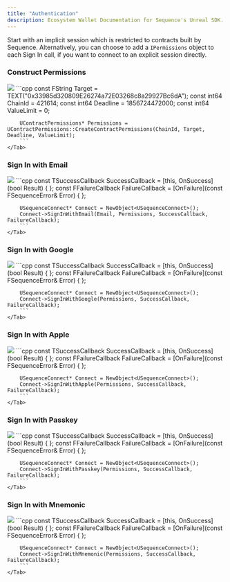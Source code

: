 ---
title: "Authentication"
description: Ecosystem Wallet Documentation for Sequence's Unreal SDK.
---

Start with an implicit session which is restricted to contracts built by Sequence.
Alternatively, you can choose to add a `IPermissions` object to each Sign In call, if you want to connect to an
explicit session directly.

### Construct Permissions

<Tabs>
    <Tab title="Blueprint">
        <Frame>
            <img src="/images/unreal/ecosystem/contract_permissions.png" />
        </Frame>
    </Tab>
    <Tab title="C++">
        ```cpp
        const FString Target = TEXT("0x33985d320809E26274a72E03268c8a29927Bc6dA");
        const int64 ChainId = 421614;
        const int64 Deadline = 1856724472000;
        const int64 ValueLimit = 0;

        UContractPermissions* Permissions = UContractPermissions::CreateContractPermissions(ChainId, Target, Deadline, ValueLimit);
        ```
    </Tab>
</Tabs>

### Sign In with Email

<Tabs>
    <Tab title="Blueprint">
        <Frame>
            <img src="/images/unreal/ecosystem/sign_in_email.png" />
        </Frame>
    </Tab>
    <Tab title="C++">
        ```cpp
        const TSuccessCallback<bool> SuccessCallback = [this, OnSuccess](bool Result) { };
        const FFailureCallback FailureCallback = [OnFailure](const FSequenceError& Error) { };

        USequenceConnect* Connect = NewObject<USequenceConnect>();
        Connect->SignInWithEmail(Email, Permissions, SuccessCallback, FailureCallback);
        ```
    </Tab>
</Tabs>

### Sign In with Google

<Tabs>
    <Tab title="Blueprint">
        <Frame>
            <img src="/images/unreal/ecosystem/sign_in_google.png" />
        </Frame>
    </Tab>
    <Tab title="C++">
        ```cpp
        const TSuccessCallback<bool> SuccessCallback = [this, OnSuccess](bool Result) { };
        const FFailureCallback FailureCallback = [OnFailure](const FSequenceError& Error) { };

        USequenceConnect* Connect = NewObject<USequenceConnect>();
        Connect->SignInWithGoogle(Permissions, SuccessCallback, FailureCallback);
        ```
    </Tab>
</Tabs>

### Sign In with Apple

<Tabs>
    <Tab title="Blueprint">
        <Frame>
            <img src="/images/unreal/ecosystem/sign_in_apple.png" />
        </Frame>
    </Tab>
    <Tab title="C++">
        ```cpp
        const TSuccessCallback<bool> SuccessCallback = [this, OnSuccess](bool Result) { };
        const FFailureCallback FailureCallback = [OnFailure](const FSequenceError& Error) { };

        USequenceConnect* Connect = NewObject<USequenceConnect>();
        Connect->SignInWithApple(Permissions, SuccessCallback, FailureCallback);
        ```
    </Tab>
</Tabs>

### Sign In with Passkey

<Tabs>
    <Tab title="Blueprint">
        <Frame>
            <img src="/images/unreal/ecosystem/sign_in_passkey.png" />
        </Frame>
    </Tab>
    <Tab title="C++">
        ```cpp
        const TSuccessCallback<bool> SuccessCallback = [this, OnSuccess](bool Result) { };
        const FFailureCallback FailureCallback = [OnFailure](const FSequenceError& Error) { };

        USequenceConnect* Connect = NewObject<USequenceConnect>();
        Connect->SignInWithPasskey(Permissions, SuccessCallback, FailureCallback);
        ```
    </Tab>
</Tabs>

### Sign In with Mnemonic

<Tabs>
    <Tab title="Blueprint">
        <Frame>
            <img src="/images/unreal/ecosystem/sign_in_mnemonic.png" />
        </Frame>
    </Tab>
    <Tab title="C++">
        ```cpp
        const TSuccessCallback<bool> SuccessCallback = [this, OnSuccess](bool Result) { };
        const FFailureCallback FailureCallback = [OnFailure](const FSequenceError& Error) { };

        USequenceConnect* Connect = NewObject<USequenceConnect>();
        Connect->SignInWithMnemonic(Permissions, SuccessCallback, FailureCallback);
        ```
    </Tab>
</Tabs>
